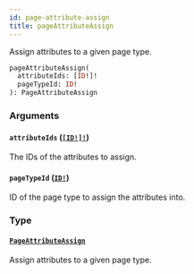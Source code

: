 ```yaml
---
id: page-attribute-assign
title: pageAttributeAssign
---
```


Assign attributes to a given page type.

```graphql
pageAttributeAssign(
  attributeIds: [ID!]!
  pageTypeId: ID!
): PageAttributeAssign

```

### Arguments

#### `attributeIds` ([`[ID!]!`](/docs/developer/api-reference/scalars/id))

The IDs of the attributes to assign.

#### `pageTypeId` ([`ID!`](/docs/developer/api-reference/scalars/id))

ID of the page type to assign the attributes into.

### Type

#### [`PageAttributeAssign`](/docs/developer/api-reference/objects/page-attribute-assign)

Assign attributes to a given page type.
